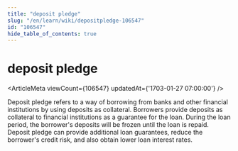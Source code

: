 ```yaml
---
title: "deposit pledge"
slug: "/en/learn/wiki/depositpledge-106547"
id: "106547"
hide_table_of_contents: true
---
```



# deposit pledge

<ArticleMeta viewCount={106547} updatedAt={'1703-01-27 07:00:00'} />

Deposit pledge refers to a way of borrowing from banks and other financial institutions by using deposits as collateral. Borrowers provide deposits as collateral to financial institutions as a guarantee for the loan. During the loan period, the borrower's deposits will be frozen until the loan is repaid. Deposit pledge can provide additional loan guarantees, reduce the borrower's credit risk, and also obtain lower loan interest rates.
